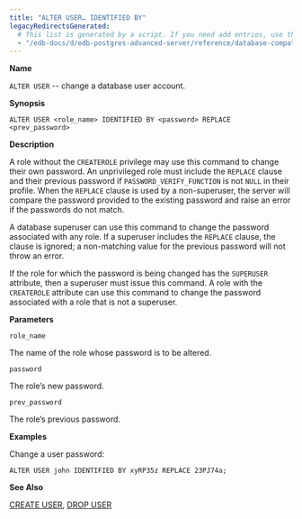 ```yaml
---
title: "ALTER USER… IDENTIFIED BY"
legacyRedirectsGenerated:
  # This list is generated by a script. If you need add entries, use the `legacyRedirects` key.
  - "/edb-docs/d/edb-postgres-advanced-server/reference/database-compatibility-for-oracle-developers-reference-guide/9.6/Database_Compatibility_for_Oracle_Developers_Reference_Guide.1.029.html"
---
```


<div id="alter_user_identified_by" class="registered_link"></div>

**Name**

`ALTER USER` -- change a database user account.

**Synopsis**

```text
ALTER USER <role_name> IDENTIFIED BY <password> REPLACE <prev_password>
```

**Description**

A role without the `CREATEROLE` privilege may use this command to change their own password. An unprivileged role must include the `REPLACE` clause and their previous password if `PASSWORD_VERIFY_FUNCTION` is not `NULL` in their profile. When the `REPLACE` clause is used by a non-superuser, the server will compare the password provided to the existing password and raise an error if the passwords do not match.

A database superuser can use this command to change the password associated with any role. If a superuser includes the `REPLACE` clause, the clause is ignored; a non-matching value for the previous password will not throw an error.

If the role for which the password is being changed has the `SUPERUSER` attribute, then a superuser must issue this command. A role with the `CREATEROLE` attribute can use this command to change the password associated with a role that is not a superuser.

**Parameters**

`role_name`

 The name of the role whose password is to be altered.

`password`

 The role’s new password.

`prev_password`

 The role’s previous password.

**Examples**

Change a user password:

```text
ALTER USER john IDENTIFIED BY xyRP35z REPLACE 23PJ74a;
```

**See Also**

[CREATE USER](41_create_user/#create_user), [DROP USER](61_drop_user/#drop_user)

